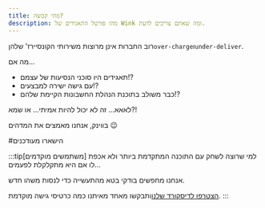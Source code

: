 ```yaml
---
title: מהי קבוצה?
description: מהו פורטל התאגידים של Wink ומה שאתם צריכים לדעת.
---
```


<CloudinaryImage width="700" height="525" resize="scale" quality="best" alt="קבוצות בקרוב" src="academy/group-coming-soon" errorImage="noimage_opaque_nyrtl0.png" />


רוב החברות אינן מרוצות משירותי הקונסיירז' שלהן`over-charge`ו`under-deliver`.

מה אם...

* תאגידים היו סוכני הנסיעות של עצמם!?
* עם גישה ישירה למבצעים!?
* כבר משולב בתוכנת הנהלת החשבונות הקיימת שלהם!?

לאאא... זה לא יכול להיות אמיתי... או שמא?!

בווינק, אנחנו מאמצים את המדהים 😉

\#הישארו מעודכנים

:::tip\[משתמשים מוקדמים]
למי שרוצה לשחק עם התוכנה המתקדמת ביותר ולא אכפת לו אם היא מתקלקלת לפעמים...

אנחנו מחפשים בודקי בטא מהתעשייה כדי לנסות משהו חדש.

[הצטרפו לדיסקורד שלנו](https://discord.gg/t3YETu8k5n)ותבקשו מאחד מאיתנו כמה כרטיסי גישה מוקדמת.
:::

